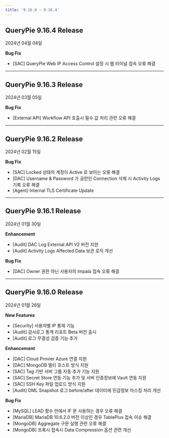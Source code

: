 ```yaml
---
title: '9.16.0 ~ 9.16.4'
---
```


## QueryPie 9.16.4 Release

2024년 04월 04일


**Bug Fix**

* [SAC] QueryPie Web IP Access Control 설정 시 웹 터미널 접속 오류 해결
---

## QueryPie 9.16.3 Release

2024년 03월 05일


**Bug Fix**

* [External API] Workflow API 호출시 필수 값 처리 관련 오류 해결
---

## QueryPie 9.16.2 Release

2024년 02월 15일


**Bug Fix**

* [SAC] Locked 상태의 계정이 Active 로 보이는 오류 해결
* [DAC] Username & Password 가 공란인 Connection 삭제 시 Activity Logs 기록 오류 해결
* [Agent] Internal TLS Certificate Update


---

## QueryPie 9.16.1 Release

2024년 01월 30일


**Enhancement**

* [Audit] DAC Log External API V2 버전 지원 
* [Audit] Activity Logs Affected Data 보관 로직 개선 


**Bug Fix**

* [DAC] Owner 권한 아닌 사용자의 Impala 접속 오류 해결


---

## QueryPie 9.16.0 Release

2024년 01월 26일


**New Features**

* [Security] 사용자별 IP 통제 기능 
* [Audit] 감사로그 통계 리포트 Beta 버전 출시
* [Audit] 로그 무결성 검증 기능 추가


**Enhancement**

* [DAC] Cloud Provier Azure 연결 지원 
* [DAC] MongoDB 멀티 호스트 방식 지원 
* [SAC] Tag 기반 서버 그룹 자동 추가 기능 지원 
* [SAC] Secret Store 연동 기능 추가 및 서버 인증정보에 Vault 연동 지원
* [SAC] SSH Key 파일 업로드 방식 지원
* [Audit] DML Snapshot 로그 before/after 데이터에 민감정보 마스킹 처리 개선


**Bug Fix**

* [MySQL] LEAD 함수 안에서 IF 문 사용하는 경우 오류 해결
* [MariaDB] MariaDB 10.6.2.0 버전 이상인 경우 TablePlus 접속 이슈 해결
* [MongoDB] Aggregate 구문 실행 관련 오류 해결
* [MongoDB] 프록시 접속시 Data Compression 옵션 관련 개선
